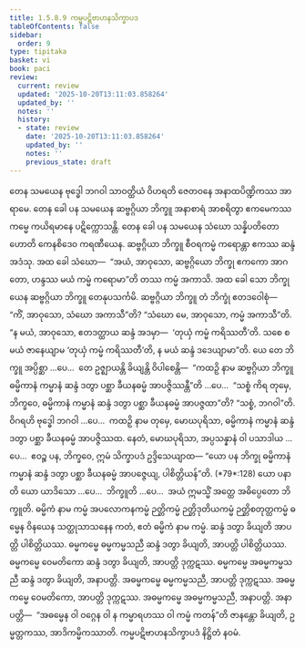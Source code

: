 ```yaml
---
title: 1.5.8.9 ကမ္မပဋိဗာဟနသိက္ခာပဒ
tableOfContents: false
sidebar:
  order: 9
type: tipitaka
basket: vi
book: paci
review:
  current: review
  updated: '2025-10-20T13:11:03.858264'
  updated_by: ''
  notes: ''
  history:
  - state: review
    date: '2025-10-20T13:11:03.858264'
    updated_by: ''
    notes: ''
    previous_state: draft
---
```



<DynamicBreadcrumb />


<ReviewStatus review={frontmatter.review} showDetails={true} />

<HypothesisAnnotation frontmatter={frontmatter} />

<Division number="474" book="paci" e="ch" v="2" p="199">

<Paragraph number="1403" book="paci">
တေန သမယေန ဗုဒ္ဓေါ ဘဂဝါ သာဝတ္ထိယံ ဝိဟရတိ ဇေတဝနေ အနာထပိဏ္ဍိကဿ အာရာမေ. တေန ခေါ ပန သမယေန ဆဗ္ဗဂ္ဂိယာ ဘိက္ခူ အနာစာရံ အာစရိတွာ ဧကမေကဿ ကမ္မေ ကယိရမာနေ ပဋိက္ကောသန္တိ. တေန ခေါ ပန သမယေန သံဃော သန္နိပတိတော ဟောတိ ကေနစိဒေဝ ကရဏီယေန. ဆဗ္ဗဂ္ဂိယာ ဘိက္ခူ စီဝရကမ္မံ ကရောန္တာ ဧကဿ ဆန္ဒံ အဒံသု. အထ ခေါ သံဃော—  “အယံ, အာဝုသော, ဆဗ္ဗဂ္ဂိယော ဘိက္ခု ဧကကော အာဂတော, ဟန္ဒဿ မယံ ကမ္မံ ကရောမာ”တိ တဿ ကမ္မံ အကာသိ. အထ ခေါ သော ဘိက္ခု ယေန ဆဗ္ဗဂ္ဂိယာ ဘိက္ခူ တေနုပသင်္ကမိ. ဆဗ္ဗဂ္ဂိယာ ဘိက္ခူ တံ ဘိက္ခုံ ဧတဒဝေါစုံ—  “ကိံ, အာဝုသော, သံဃော အကာသီ”တိ? “သံဃော မေ, အာဝုသော, ကမ္မံ အကာသီ”တိ. “န မယံ, အာဝုသော, ဧတဒတ္ထာယ ဆန္ဒံ အဒမှာ—  ‘တုယှံ ကမ္မံ ကရိဿတီ’တိ. သစေ စ မယံ ဇာနေယျာမ ‘တုယှံ ကမ္မံ ကရိဿတီ’တိ, န မယံ ဆန္ဒံ ဒဒေယျာမာ”တိ.
</Paragraph>

<Paragraph number="1404" book="paci">
ယေ တေ ဘိက္ခူ အပ္ပိစ္ဆာ …ပေ…  တေ ဥဇ္ဈာယန္တိ ခိယျန္တိ ဝိပါစေန္တိ—  “ကထဉှိ နာမ ဆဗ္ဗဂ္ဂိယာ ဘိက္ခူ ဓမ္မိကာနံ ကမ္မာနံ ဆန္ဒံ ဒတွာ ပစ္ဆာ ခီယနဓမ္မံ အာပဇ္ဇိဿန္တီ”တိ …ပေ…  “သစ္စံ ကိရ တုမှေ, ဘိက္ခဝေ, ဓမ္မိကာနံ ကမ္မာနံ ဆန္ဒံ ဒတွာ ပစ္ဆာ ခီယနဓမ္မံ အာပဇ္ဇထာ”တိ? “သစ္စံ, ဘဂဝါ”တိ. ဝိဂရဟိ ဗုဒ္ဓေါ ဘဂဝါ …ပေ…  ကထဉှိ နာမ တုမှေ, မောဃပုရိသာ, ဓမ္မိကာနံ ကမ္မာနံ ဆန္ဒံ ဒတွာ ပစ္ဆာ ခီယနဓမ္မံ အာပဇ္ဇိဿထ. နေတံ, မောဃပုရိသာ, အပ္ပသန္နာနံ ဝါ ပသာဒါယ …ပေ…  ဧဝဉ္စ ပန, ဘိက္ခဝေ, ဣမံ သိက္ခာပဒံ ဥဒ္ဒိသေယျာထ—
</Paragraph>

</Division>
<Division number="475" book="paci" e="ch" v="2" p="199">

<Paragraph number="1405" book="paci">
<Emphasis>“ယော ပန ဘိက္ခု ဓမ္မိကာနံ ကမ္မာနံ ဆန္ဒံ ဒတွာ ပစ္ဆာ ခီယနဓမ္မံ အာပဇ္ဇေယျ, ပါစိတ္တိယန်”</Emphasis>တိ. (*79*:<Emphasis>128</Emphasis>)
</Paragraph>

</Division>
<Division number="476" book="paci" e="ch" v="2" p="199">

<Paragraph number="1406" book="paci">
<Emphasis>ယော ပနာ</Emphasis>တိ ယော ယာဒိသော …ပေ…  <Emphasis>ဘိက္ခူ</Emphasis>တိ …ပေ…  အယံ ဣမသ္မိံ အတ္ထေ အဓိပ္ပေတော ဘိက္ခူတိ.
</Paragraph>

<Paragraph number="1407" book="paci">
<Emphasis>ဓမ္မိကံ</Emphasis> နာမ <Emphasis>ကမ္မံ</Emphasis> အပလောကနကမ္မံ ဉတ္တိကမ္မံ ဉတ္တိဒုတိယကမ္မံ ဉတ္တိစတုတ္ထကမ္မံ ဓမ္မေန ဝိနယေန သတ္ထုသာသနေန ကတံ, ဧတံ ဓမ္မိကံ နာမ ကမ္မံ. ဆန္ဒံ ဒတွာ ခိယျတိ အာပတ္တိ ပါစိတ္တိယဿ.
</Paragraph>

</Division>
<Division number="477" book="paci" e="ch" v="2" p="200">

<Paragraph number="1408" book="paci">
ဓမ္မကမ္မေ ဓမ္မကမ္မသညီ ဆန္ဒံ ဒတွာ ခိယျတိ, အာပတ္တိ ပါစိတ္တိယဿ. ဓမ္မကမ္မေ ဝေမတိကော ဆန္ဒံ ဒတွာ ခိယျတိ, အာပတ္တိ ဒုက္ကဋဿ. ဓမ္မကမ္မေ အဓမ္မကမ္မသညီ ဆန္ဒံ ဒတွာ ခိယျတိ, အနာပတ္တိ. အဓမ္မကမ္မေ ဓမ္မကမ္မသညီ, အာပတ္တိ ဒုက္ကဋဿ. အဓမ္မကမ္မေ ဝေမတိကော, အာပတ္တိ ဒုက္ကဋဿ. အဓမ္မကမ္မေ အဓမ္မကမ္မသညီ, အနာပတ္တိ.
</Paragraph>

</Division>
<Division number="478" book="paci" e="ch" v="2" p="200">

<Paragraph number="1409" book="paci">
အနာပတ္တိ—  “အဓမ္မေန ဝါ ဝဂ္ဂေန ဝါ န ကမ္မာရဟဿ ဝါ ကမ္မံ ကတန်”တိ ဇာနန္တော ခိယျတိ, ဥမ္မတ္တကဿ, အာဒိကမ္မိကဿာတိ.

</Paragraph>
</Division>

<Paragraph number="1410" type="center" book="paci">
ကမ္မပဋိဗာဟနသိက္ခာပဒံ နိဋ္ဌိတံ နဝမံ.
</Paragraph>